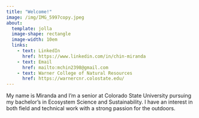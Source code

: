 ```yaml
---
title: "Welcome!"
image: /img/IMG_5997copy.jpeg
about:
  template: jolla
  image-shape: rectangle
  image-width: 10em
  links: 
    - text: LinkedIn
      href: https://www.linkedin.com/in/chin-miranda
    - text: Email
      href: mailto:mchin2398@gmail.com
    - text: Warner College of Natural Resources
      href: https://warnercnr.colostate.edu/
---
```


My name is Miranda and I'm a senior at Colorado State University pursuing my bachelor's in Ecosystem Science and Sustainability. I have an interest in both field and technical work with a strong passion for the outdoors.
